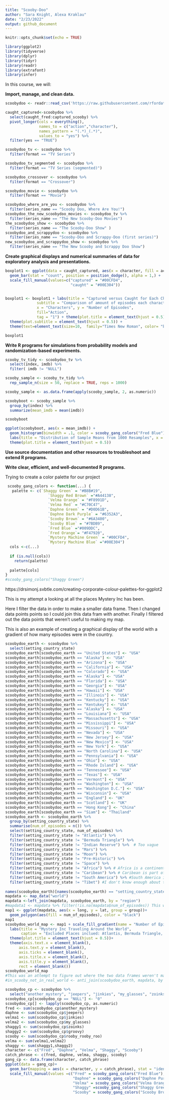 ```yaml
---
title: "Scooby-Doo"
author: "Sara Knight, Alexa Kraklau"
date: "2/23/2022"
output: github_document
---
```


```r
knitr::opts_chunk$set(echo = TRUE)
```

```r
library(ggplot2)
library(tidyverse)
library(dplyr)
library(tidyr)
library(readr)
library(extrafont)
library(infer)

```


In this course, we will:

**Import, manage, and clean data.**

```r

scoobydoo <- readr::read_csv('https://raw.githubusercontent.com/rfordatascience/tidytuesday/master/data/2021/2021-07-13/scoobydoo.csv')

```


```r

caught_captured<-scoobydoo %>% 
  select(caught_fred:captured_scooby) %>% 
  pivot_longer(cols = everything(),
               names_to = c("action","character"),
               names_pattern = "(.*)_(.*)",
               values_to = "yes") %>% 
  filter(yes == "TRUE")

```


```r
scoobydoo_tv <- scoobydoo %>% 
  filter(format == "TV Series")

scoobydoo_tv_segmented <- scoobydoo %>% 
  filter(format == "TV Series (segmented)")

scoobydoo_crossover <- scoobydoo %>%
  filter(format == "Crossover")

scoobydoo_movie <- scoobydoo %>% 
  filter(format == "Movie")
```

```r
scoobydoo_where_are_you <- scoobydoo %>% 
  filter(series_name == "Scooby Doo, Where Are You!")
scoobydoo_the_new_scoobydoo_movies <- scoobydoo_tv %>% 
  filter(series_name == "The New Scooby-Doo Movies")
the_scoobydoo_show <- scoobydoo %>% 
  filter(series_name == "The Scooby-Doo Show" )
scoobydoo_and_scrappydoo <- scoobydoo %>% 
  filter(series_name == "Scooby-Doo and Scrappy-Doo (first series)")
new_scoobydoo_and_scrappydoo_show <- scoobydoo %>% 
  filter(series_name == "The New Scooby and Scrappy Doo Show")

```




**Create graphical displays and numerical summaries of data for exploratory analysis and presentations.**

```r
boxplot1 <- ggplot(data = caught_captured, aes(x = character, fill = action)) +
  geom_bar(stat = "count", position = position_dodge(), alpha = 1,) + 
  scale_fill_manual(values=c("captured" = "#00CFD4",
                             "caught" = "#00E304"))


boxplot1 <- boxplot1 + labs(title = "Captured versus Caught for Each Character",
              subtitle = "Comparison of amount of episodes each character was \ncaptured by monster versus catching the monster",
              x = "Characters", y = "Number of Episodes",
              fill="Action",
              tag = "1") + theme(plot.title = element_text(hjust = 0.5)) +
  theme(plot.subtitle = element_text(hjust = 0.5)) +
  theme(text=element_text(size=10,  family="Times New Roman", color= "blue" ))

boxplot1
```
**Write R programs for simulations from probability models and randomization-based experiments.**

```r
scooby_tv_tidy <- scoobydoo_tv %>% 
  select(index, imdb) %>% 
  filter( imdb != "NULL")

scooby_sample <- scooby_tv_tidy %>% 
  rep_sample_n(size = 50, replace = TRUE, reps = 1000)

scooby_sample <- as.data.frame(apply(scooby_sample, 2, as.numeric)) 

scoobyboot <- scooby_sample %>% 
  group_by(index) %>% 
  summarize(mean_imdb = mean(imdb))

scoobyboot
```

```r

ggplot(scoobyboot, aes(x = mean_imdb)) +
  geom_histogram(binwidth = .1, color = scooby_gang_colors("Fred Blue"), fill = scooby_gang_colors("Fred Orange")) +
  labs(title = "Distribution of Sample Means from 1000 Resamples", x = "Sampled Mean IMDB", y = "Count", tag = "3")+
  theme(plot.title = element_text(hjust = 0.5))

```

**Use source documentation and other resources to troubleshoot and extend R programs.**


**Write clear, efficient, and well-documented R programs.**

Trying to create a color palette for our project
```r
 scooby_gang_colors <- function(...) {
   palette <- c(`Shaggy Green` = "#B8B#19",
                   `Shaggy Red Brown` ="#A44138",
                   `Velma Orange` = "#F8991D",
                   `Velma Red` = "#C70C47",
                   `Daphne Green` = "#D0D61B",
                   `Daphne Dark Purple` = "#6352A3",
                   `Scooby Brown` = "#6A3400",
                   `Scooby Blue` = "#7BDB9",
                   `Fred Blue` ="#009DDC",
                   `Fred Orange`= "#F47920",
                   `Mystery Machine Green` = "#00CFD4", 
                   `Mystery Machine Blue` ="#00E304")
  cols <-c(...)
  
  if (is.null(cols))
    return(palette)
  
  palette[cols]
}
#scooby_gang_colors("Shaggy Green")
```
https://drsimonj.svbtle.com/creating-corporate-colour-palettes-for-ggplot2


This is my attempt a looking at all the places Mystery Inc has been.

Here I filter the data in order to make a smaller data frame. Then I changed
data points points so I could join this data fram with another. Finally I 
filtered out the data points that weren't useful to making my map.

This is also an example of creating a graphical display of the world with a 
gradient of how many episodes were in the country.
```r
scoobydoo_earth <- scoobydoo %>% 
  select(setting_country_state)
scoobydoo_earth[scoobydoo_earth == "United States"] <- "USA"
scoobydoo_earth[scoobydoo_earth == "Alaska"] <- "USA"
scoobydoo_earth[scoobydoo_earth == "Arizona"] <- "USA"
scoobydoo_earth[scoobydoo_earth == "California"] <- "USA"
scoobydoo_earth[scoobydoo_earth == "Colorado"] <- "USA"
scoobydoo_earth[scoobydoo_earth == "Alaska"] <- "USA"
scoobydoo_earth[scoobydoo_earth == "Florida"] <- "USA"
scoobydoo_earth[scoobydoo_earth == "Georgia"] <- "USA"
scoobydoo_earth[scoobydoo_earth == "Hawaii"] <- "USA"
scoobydoo_earth[scoobydoo_earth == "Illinois"] <- "USA"
scoobydoo_earth[scoobydoo_earth == "Kentucky"] <- "USA"
scoobydoo_earth[scoobydoo_earth == "Kentukey"] <- "USA"
scoobydoo_earth[scoobydoo_earth == "Alaska"] <- "USA"
scoobydoo_earth[scoobydoo_earth == "Louisiana"] <- "USA"
scoobydoo_earth[scoobydoo_earth == "Massachusetts"] <- "USA"
scoobydoo_earth[scoobydoo_earth == "Mississippi"] <- "USA"
scoobydoo_earth[scoobydoo_earth == "Missouri"] <- "USA"
scoobydoo_earth[scoobydoo_earth == "Nevada"] <- "USA"
scoobydoo_earth[scoobydoo_earth == "New Jersey"] <- "USA"
scoobydoo_earth[scoobydoo_earth == "New Mexico"] <- "USA"
scoobydoo_earth[scoobydoo_earth == "New York"] <- "USA"
scoobydoo_earth[scoobydoo_earth == "North Carolina"] <- "USA"
scoobydoo_earth[scoobydoo_earth == "Pennsylvania"] <- "USA"
scoobydoo_earth[scoobydoo_earth == "Ohio"] <- "USA"
scoobydoo_earth[scoobydoo_earth == "Rhode Island"] <- "USA"
scoobydoo_earth[scoobydoo_earth == "Tennessee"] <- "USA"
scoobydoo_earth[scoobydoo_earth == "Texas"] <- "USA"
scoobydoo_earth[scoobydoo_earth == "Vermont"] <- "USA"
scoobydoo_earth[scoobydoo_earth == "Washington"] <- "USA"
scoobydoo_earth[scoobydoo_earth == "Washington D.C."] <- "USA"
scoobydoo_earth[scoobydoo_earth == "Wisconsin"] <- "USA"
scoobydoo_earth[scoobydoo_earth == "England"] <- "UK"
scoobydoo_earth[scoobydoo_earth == "Scotland"] <- "UK"
scoobydoo_earth[scoobydoo_earth == "Hong Kong"] <- "China"
scoobydoo_earth[scoobydoo_earth == "Siam"] <- "Thailand"
scoobydoo_earth <- scoobydoo_earth %>% 
  group_by(setting_country_state) %>% 
  summarise(num_of_episodes = n()) %>% 
  select(setting_country_state, num_of_episodes) %>% 
  filter(setting_country_state != "Atlantis") %>% 
  filter(setting_country_state != "Bermuda Triangle") %>% 
  filter(setting_country_state != "Indian Reserve") %>%  # Too vague
  filter(setting_country_state != "Mars") %>% 
  filter(setting_country_state != "Moon") %>% 
  filter(setting_country_state != "Pre-Historic") %>% 
  filter(setting_country_state != "Space") %>% 
  filter(setting_country_state != "Africa") %>% # Africa is a continent
  filter(setting_country_state != "Caribean") %>% # Caribean is part of many countries
  filter(setting_country_state != "South America") %>% #South America is a continent
  filter(setting_country_state != "Tibet") #I don't know enough about the history of Tibet
  
names(scoobydoo_earth)[names(scoobydoo_earth) == "setting_country_state"] <- "region"
mapdata <- map_data("world")
mapdata <-left_join(mapdata, scoobydoo_earth, by = "region")
#mapdata1 <- mapdata %>% filter(!is.na(mapdata$num_of_episodes)) This was making it so I couldn't see all the countries and commenting it out fixed it.
map1 <- ggplot(mapdata, aes(x = long, y = lat, group = group))+
  geom_polygon(aes(fill = num_of_episodes), color = "black")
map1
scoobydoo_world_map <- map1 + scale_fill_gradient(name = "Number of Episodes", low = scooby_gang_colors("Mystery Machine Blue"), high = scooby_gang_colors("Mystery Machine Green"), na.value = "gray")+
  labs(title = "Mystery Inc Traveling Around the World",
       caption = "Excluded Places inclued: Atlantis, Bermuda Triangle, Mars, Moon, Pre-Historic, and Space", tag = "2")+
  theme(plot.title = element_text(hjust = 0.5))+
  theme(axis.text.x = element_blank(),
      axis.text.y = element_blank(),
      axis.ticks = element_blank(),
      axis.title.x = element_blank(),
      axis.title.y = element_blank(),
      rect = element_blank())
scoobydoo_world_map
#This was an attempt to figure out where the two data frames weren't matching up
#in_scooby_not_in_real_world <- anti_join(scoobydoo_earth, mapdata, by = "region")
```


```r
scoobydoo_cp <- scoobydoo %>% 
  select("another_mystery", "jeepers", "jinkies", "my_glasses", "zoinks","groovy","rooby_rooby_roo")
scoobydoo_cp[scoobydoo_cp == "NULL"] <- "0"
scoobydoo_cp[] <- lapply(scoobydoo_cp, as.numeric)
fred <- sum(scoobydoo_cp$another_mystery) 
daphne <- sum(scoobydoo_cp$jeepers)
velma1 <- sum(scoobydoo_cp$jinkies)
velma2 <- sum(scoobydoo_cp$my_glasses)
shaggy1 <- sum(scoobydoo_cp$zoinks)
shaggy2 <- sum(scoobydoo_cp$groovy)
scooby <- sum(scoobydoo_cp$rooby_rooby_roo)
velma <- sum(velma1,velma2)
shaggy <- sum(shaggy1,shaggy2)
character <- c("Fred", "Daphne", "Velma", "Shaggy", "Scooby")
catch_phrase <- c(fred, daphne, velma, shaggy, scooby)
gang_cp <- data.frame(character, catch_phrase)
ggplot(data = gang_cp)+
  geom_bar(mapping = aes(x = character, y = catch_phrase), stat = "identity")+
  scale_fill_manual(values =c("Fred" = scooby_gang_colors("Fred Blue"),
                              "Daphne" = scooby_gang_colors("Daphne Purple"),
                              "Velma" = scooby_gang_colors("Velma Orange"),
                              "Shaggy" =scooby_gang_colors("Shaggy Green"),
                              "Scooby" = scooby_gang_colors("Scooby Brown")))
```


